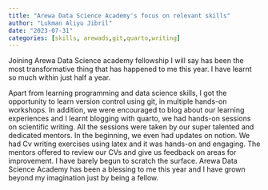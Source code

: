 ```yaml
---
title: "Arewa Data Science Academy's focus on relevant skills"
author: "Lukman Aliyu Jibril"
date: "2023-07-31"
categories: [skills, arewads,git,quarto,writing]
---
```


Joining Arewa Data Science academy fellowship I will say has been the most transformative thing that has happened to me this year. I have learnt so much within just half a year. 

Apart from learning programming and data science skills, I got the opportunity to learn version control using git, in multiple hands-on workshops. In addition, we were encouraged to blog about our learning experiences and I learnt blogging with quarto, we had hands-on sessions on scientific writing. All the sessions were taken by our super talented and dedicated mentors. In the beginning, we even had updates on notion. We had Cv writing exercises using latex and it was hands-on and engaging. The mentors offered to review our CVs and give us feedback on areas for improvement. 
I have barely begun to scratch the surface. Arewa Data Science Academy has been a blessing to me this year and I have grown beyond my imagination just by being a fellow. 